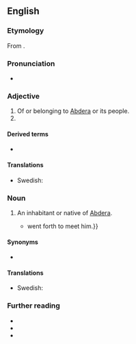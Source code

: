 {{also|abderian}}
==English==

===Etymology===
From {{suffix|Abdera|t1=a town in [[Thrace]]|ian|lang=en}}.

===Pronunciation===
* {{a|US}} {{IPA|/æbˈdɪɹ.i.ən/|/æbˈdɛɹ.i.ən/|lang=en}}

===Adjective===
{{en-adj}}

# Of or belonging to [[Abdera]] or its people.
# {{alternative form of|abderian|lang=en}}

====Derived terms====
{{der-top}}
* {{l|en|abderian}}
{{der-mid}}
{{der-bottom}}

====Translations====
{{trans-top|}}
* Swedish: {{t+|sv|abderitisk}}
{{trans-mid}}
{{trans-bottom}}

===Noun===
{{en-noun}}

# An inhabitant or native of [[Abdera]].
#* {{quote-book|lang=en|year=1872|author=Stephen Smith|title=Doctor in Medicine: and Other Papers on Professional Subjects|passage=He regrets that his lines had not fallen in the pleasant places of the past — among the intelligent '''Abderians''' of whom it is said, when Hippocrates came to their city to cure Democritus of his madness, not only the men, but also the women and children {{...}} went forth to meet him.}}

====Synonyms====
* {{l|en|Abderite}}

====Translations====
{{trans-top|}}
* Swedish: {{t+|sv|abderit|c}}
{{trans-mid}}
{{trans-bottom}}

===Further reading===
* {{R:Webster 1913}}
* {{R:Century 1911}}
* {{R:OneLook}}